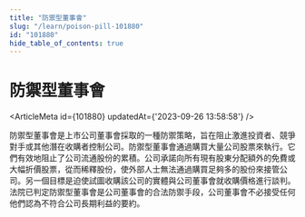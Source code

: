 ```yaml
---
title: "防禦型董事會"
slug: "/learn/poison-pill-101880"
id: "101880"
hide_table_of_contents: true
---
```



# 防禦型董事會

<ArticleMeta id={101880} updatedAt={'2023-09-26 13:58:58'} />
<div className='border-solid border-b border-t-0 my-4 border-[var(--ifm-color-gray-300)]' />

防禦型董事會是上市公司董事會採取的一種防禦策略，旨在阻止激進投資者、競爭對手或其他潛在收購者控制公司。防禦型董事會通過購買大量公司股票來執行。它們有效地阻止了公司流通股份的累積。公司承諾向所有現有股東分配額外的免費或大幅折價股票，從而稀釋股份，使外部人士無法通過購買足夠多的股份來接管公司。另一個目標是迫使試圖收購該公司的實體與公司董事會就收購價格進行談判。法院已判定防禦型董事會是公司董事會的合法防禦手段，公司董事會不必接受任何他們認為不符合公司長期利益的要約。

